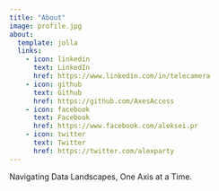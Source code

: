 ```yaml
---
title: "About"
image: profile.jpg
about:
  template: jolla
  links:
    - icon: linkedin
      text: LinkedIn
      href: https://www.linkedin.com/in/telecamera
    - icon: github
      text: Github
      href: https://github.com/AxesAccess
    - icon: facebook
      text: Facebook
      href: https://www.facebook.com/aleksei.pr
    - icon: twitter
      text: Twitter
      href: https://twitter.com/alexparty
---
```


Navigating Data Landscapes, One Axis at a Time.

